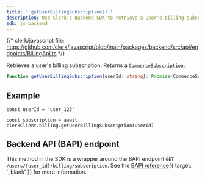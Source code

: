 ```yaml
---
title: '`getUserBillingSubscription()`'
description: Use Clerk's Backend SDK to retrieve a user's billing subscription.
sdk: js-backend
---
```


<Include src="_partials/billing/api-experimental" />

{/* clerk/javascript file: https://github.com/clerk/javascript/blob/main/packages/backend/src/api/endpoints/BillingApi.ts */}

Retrieves a user's billing subscription. Returns a [`CommerceSubscription`](/docs/references/backend/types/backend-commerce-subscription).

```ts
function getUserBillingSubscription(userId: string): Promise<CommerceSubscription>
```

## Example

<Include src="_partials/backend/usage" />

```tsx
const userId = 'user_123'

const subscription = await clerkClient.billing.getUserBillingSubscription(userId)
```

## Backend API (BAPI) endpoint

This method in the SDK is a wrapper around the BAPI endpoint `GET /users/{user_id}/billing/subscription`. See the [BAPI reference](/docs/reference/backend-api/tag/billing/get/users/%7Buser_id%7D/billing/subscription){{ target: '_blank' }} for more information.
